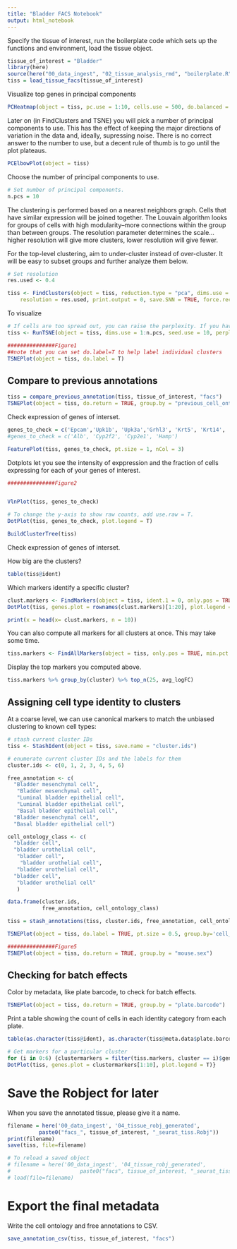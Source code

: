 ```yaml
---
title: "Bladder FACS Notebook"
output: html_notebook
---
```


Specify the tissue of interest, run the boilerplate code which sets up the functions and environment, load the tissue object.

```r
tissue_of_interest = "Bladder"
library(here)
source(here("00_data_ingest", "02_tissue_analysis_rmd", "boilerplate.R"))
tiss = load_tissue_facs(tissue_of_interest)
```

Visualize top genes in principal components

```r
PCHeatmap(object = tiss, pc.use = 1:10, cells.use = 500, do.balanced = TRUE, label.columns = FALSE, num.genes = 8)
```

Later on (in FindClusters and TSNE) you will pick a number of principal components to use. This has the effect of keeping the major directions of variation in the data and, ideally, supressing noise. There is no correct answer to the number to use, but a decent rule of thumb is to go until the plot plateaus.

```r
PCElbowPlot(object = tiss)
```

Choose the number of principal components to use.
```r
# Set number of principal components. 
n.pcs = 10
```


The clustering is performed based on a nearest neighbors graph. Cells that have similar expression will be joined together. The Louvain algorithm looks for groups of cells with high modularity--more connections within the group than between groups. The resolution parameter determines the scale...higher resolution will give more clusters, lower resolution will give fewer.

For the top-level clustering, aim to under-cluster instead of over-cluster. It will be easy to subset groups and further analyze them below.

```r
# Set resolution 
res.used <- 0.4

tiss <- FindClusters(object = tiss, reduction.type = "pca", dims.use = 1:n.pcs, 
    resolution = res.used, print.output = 0, save.SNN = TRUE, force.recalc=TRUE)
```

To visualize 
```r
# If cells are too spread out, you can raise the perplexity. If you have few cells, try a lower perplexity (but never less than 10).
tiss <- RunTSNE(object = tiss, dims.use = 1:n.pcs, seed.use = 10, perplexity=30)
```

```r
###############Figure1 
##note that you can set do.label=T to help label individual clusters
TSNEPlot(object = tiss, do.label = T)
```



## Compare to previous annotations
```r
tiss = compare_previous_annotation(tiss, tissue_of_interest, "facs")
TSNEPlot(object = tiss, do.return = TRUE, group.by = "previous_cell_ontology_class")
```

Check expression of genes of interset.

```r
genes_to_check = c('Epcam','Upk1b', 'Upk3a','Grhl3', 'Krt5', 'Krt14', 'Cd44', 'Dcn', "Car3", "Scara5")
#genes_to_check = c('Alb', 'Cyp2f2', 'Cyp2e1', 'Hamp')

FeaturePlot(tiss, genes_to_check, pt.size = 1, nCol = 3)
```

Dotplots let you see the intensity of exppression and the fraction of cells expressing for each of your genes of interest.
```r

###############Figure2


VlnPlot(tiss, genes_to_check)
```

```r
# To change the y-axis to show raw counts, add use.raw = T.
DotPlot(tiss, genes_to_check, plot.legend = T)
```
```r
BuildClusterTree(tiss)

```



Check expression of genes of interset.


How big are the clusters?
```r
table(tiss@ident)
```



Which markers identify a specific cluster?

```r
clust.markers <- FindMarkers(object = tiss, ident.1 = 0, only.pos = TRUE, min.pct = 0.25, thresh.use = 0.25)
DotPlot(tiss, genes.plot = rownames(clust.markers)[1:20], plot.legend = T)
```


```r
print(x = head(x= clust.markers, n = 10))
```

You can also compute all markers for all clusters at once. This may take some time.

```r
tiss.markers <- FindAllMarkers(object = tiss, only.pos = TRUE, min.pct = 0.25, thresh.use = 0.25)
```

Display the top markers you computed above.
```r
tiss.markers %>% group_by(cluster) %>% top_n(25, avg_logFC)
```

## Assigning cell type identity to clusters

At a coarse level, we can use canonical markers to match the unbiased clustering to known cell types:


```r
# stash current cluster IDs
tiss <- StashIdent(object = tiss, save.name = "cluster.ids")

# enumerate current cluster IDs and the labels for them
cluster.ids <- c(0, 1, 2, 3, 4, 5, 6)

free_annotation <- c(
  "Bladder mesenchymal cell", 
   "Bladder mesenchymal cell", 
   "Luminal bladder epithelial cell", 
   "Luminal bladder epithelial cell", 
   "Basal bladder epithelial cell",
  "Bladder mesenchymal cell",
  "Basal bladder epithelial cell")

cell_ontology_class <- c(
  "bladder cell", 
  "bladder urothelial cell",
   "bladder cell", 
    "bladder urothelial cell",
   "bladder urothelial cell", 
  "bladder cell",
   "bladder urothelial cell"
   )

data.frame(cluster.ids, 
           free_annotation, cell_ontology_class)

tiss = stash_annotations(tiss, cluster.ids, free_annotation, cell_ontology_class)

TSNEPlot(object = tiss, do.label = TRUE, pt.size = 0.5, group.by='cell_ontology_class')
```

```r

###############Figure5
TSNEPlot(object = tiss, do.return = TRUE, group.by = "mouse.sex")

```


## Checking for batch effects


Color by metadata, like plate barcode, to check for batch effects.
```r
TSNEPlot(object = tiss, do.return = TRUE, group.by = "plate.barcode")
```

Print a table showing the count of cells in each identity category from each plate.

```r
table(as.character(tiss@ident), as.character(tiss@meta.data$plate.barcode))
```

```r
# Get markers for a particular cluster
for (i in 0:6) {clustermarkers = filter(tiss.markers, cluster == i)$gene
DotPlot(tiss, genes.plot = clustermarkers[1:10], plot.legend = T)}
```


# Save the Robject for later
When you save the annotated tissue, please give it a name.

```r
filename = here('00_data_ingest', '04_tissue_robj_generated', 
		  paste0("facs_", tissue_of_interest, "_seurat_tiss.Robj"))
print(filename)
save(tiss, file=filename)
```

```r
# To reload a saved object
# filename = here('00_data_ingest', '04_tissue_robj_generated', 
#                      paste0("facs", tissue_of_interest, "_seurat_tiss.Robj"))
# load(file=filename)
```



# Export the final metadata


Write the cell ontology and free annotations to CSV.

```r
save_annotation_csv(tiss, tissue_of_interest, "facs")
```
